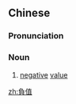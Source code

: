 {{also|负值}}
==Chinese==
{{zh-forms|s=负值}}

===Pronunciation===
{{zh-pron
|m=fùzhí
|cat=n
}}

===Noun===
{{zh-noun}}

# [[negative]] [[value]]

[[zh:負值]]